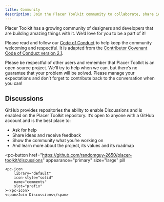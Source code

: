 ```yaml
---
title: Community
description: Join the Placer Toolkit community to collaborate, share ideas, get help and contribute to the open‐source project in Discussions.
---
```


Placer Toolkit has a growing community of designers and developers that are building amazing things with it. We’d love for you to be a part of it!

Please read and follow our [Code of Conduct](https://github.com/randomguy-2650/placer-toolkit/blob/main/CODE_OF_CONDUCT.md) to help keep the community welcoming and respectful. It is adapted from the [Contributor Covenant Code of Conduct version 2.1](https://www.contributor-covenant.org/version/2/1/code_of_conduct.html).

Please be respectful of other users and remember that Placer Toolkit is an open‐source project. We’ll try to help when we can, but there’s no guarantee that your problem will be solved. Please manage your expectations and don’t forget to contribute back to the conversation when you can!

## Discussions

GitHub provides repositories the ability to enable Discussions and is enabled on the Placer Toolkit repository. It’s open to anyone with a GitHub account and is the best place to:

-   Ask for help
-   Share ideas and receive feedback
-   Show the community what you’re working on
-   And learn more about the project, its values and its roadmap

<pc-button
    href="https://github.com/randomguy-2650/placer-toolkit/discussions"
    appearance="primary"
    size="large"
    pill
>
    <pc-icon
        library="default"
        icon-style="solid"
        name="comments"
        slot="prefix"
    ></pc-icon>
    <span>Join Discussions</span>
</pc-button>
